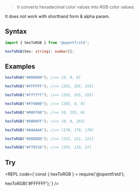 
> It converts hexadecimal color values into RGB color values.

<Callout type="warning">
It does not work with shorthand form & alpha param.
</Callout>

## Syntax

```ts
import { hexToRGB } from '@opentf/std';

hexToRGB(hex: string): number[];
```

## Examples

```ts
hexToRGB("#000000"); //=> [0, 0, 0]

hexToRGB("#FFFFFF"); //=> [255, 255, 255]

hexToRGB("#ffffff"); //=> [255, 255, 255]

hexToRGB("#FF0000"); //=> [255, 0, 0]

hexToRGB("#00FF00"); //=> [0, 255, 0]

hexToRGB("#0000FF"); //=> [0, 0, 255]

hexToRGB("#AAAAAA"); //=> [170, 170, 170]

hexToRGB("#DDDDDD"); //=> [221, 221, 221]

hexToRGB("#ff851b"); //=> [255, 133, 27]
```

## Try

<REPL code={`const { hexToRGB } = require('@opentf/std');

hexToRGB('#FFFFFF');`} />